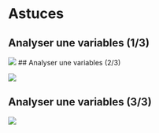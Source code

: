 # Astuces {.backgroundTitre}

## Analyser une variables (1/3)

![](img/Ast_analyser_var_1.png){fig-align="center"}
## Analyser une variables (2/3)

![](img/Ast_analyser_var_2.png){fig-align="center"}

## Analyser une variables (3/3)

![](img/Ast_analyser_var_3.png){fig-align="center"}